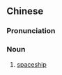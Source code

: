 {{also|空间渡船}}
==Chinese==
{{zh-forms|s=空间渡船|type=22}}

===Pronunciation===
{{zh-pron
|m=kōngjiān dùchuán
|cat=n
}}

===Noun===
{{zh-noun}}

# [[spaceship]]